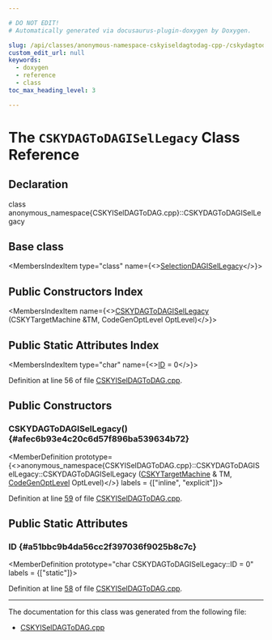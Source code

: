 ```yaml
---

# DO NOT EDIT!
# Automatically generated via docusaurus-plugin-doxygen by Doxygen.

slug: /api/classes/anonymous-namespace-cskyiseldagtodag-cpp-/cskydagtodagisellegacy
custom_edit_url: null
keywords:
  - doxygen
  - reference
  - class
toc_max_heading_level: 3

---
```





# The `CSKYDAGToDAGISelLegacy` Class Reference

<DoxygenPage pluginConfig={pluginConfig}>



## Declaration

<CodeBlock>class anonymous_namespace{CSKYISelDAGToDAG.cpp}::CSKYDAGToDAGISelLegacy</CodeBlock>

## Base class

<MembersIndex>

<MembersIndexItem
  type="class"
  name={<><a href="/docs/api/classes/llvm/selectiondagisellegacy">SelectionDAGISelLegacy</a></>}>
</MembersIndexItem>

</MembersIndex>

## Public Constructors Index

<MembersIndex>

<MembersIndexItem
  name={<><a href="#afec6b93e4c20c6d57f896ba539634b72">CSKYDAGToDAGISelLegacy</a> (CSKYTargetMachine &amp;TM, CodeGenOptLevel OptLevel)</>}>
</MembersIndexItem>

</MembersIndex>

## Public Static Attributes Index

<MembersIndex>

<MembersIndexItem
  type="char"
  name={<><a href="#a51bbc9b4da56cc2f397036f9025b8c7c">ID</a> = 0</>}>
</MembersIndexItem>

</MembersIndex>


Definition at line 56 of file <a href="/docs/api/files/lib/lib/target/lib/target/csky/cskyiseldagtodag-cpp">CSKYISelDAGToDAG.cpp</a>.

<SectionDefinition>

## Public Constructors

### CSKYDAGToDAGISelLegacy() {#afec6b93e4c20c6d57f896ba539634b72}

<MemberDefinition
  prototype={<>anonymous&#95;namespace&#123;CSKYISelDAGToDAG.cpp&#125;::CSKYDAGToDAGISelLegacy::CSKYDAGToDAGISelLegacy (<a href="/docs/api/classes/llvm/cskytargetmachine">CSKYTargetMachine</a> &amp; TM, <a href="/docs/api/namespaces/llvm/#a8ec1bf8d7b792ca9fac56f8514db18d2">CodeGenOptLevel</a> OptLevel)</>}
  labels = {["inline", "explicit"]}>

Definition at line <a href="/docs/api/files/lib/lib/target/lib/target/csky/cskyiseldagtodag-cpp/#l00059">59</a> of file <a href="/docs/api/files/lib/lib/target/lib/target/csky/cskyiseldagtodag-cpp">CSKYISelDAGToDAG.cpp</a>.
</MemberDefinition>

</SectionDefinition>

<SectionDefinition>

## Public Static Attributes

### ID {#a51bbc9b4da56cc2f397036f9025b8c7c}

<MemberDefinition
  prototype="char CSKYDAGToDAGISelLegacy::ID = 0"
  labels = {["static"]}>

Definition at line <a href="/docs/api/files/lib/lib/target/lib/target/csky/cskyiseldagtodag-cpp/#l00058">58</a> of file <a href="/docs/api/files/lib/lib/target/lib/target/csky/cskyiseldagtodag-cpp">CSKYISelDAGToDAG.cpp</a>.
</MemberDefinition>

</SectionDefinition>

<hr/>

The documentation for this class was generated from the following file:

<ul>
<li><a href="/docs/api/files/lib/lib/target/lib/target/csky/cskyiseldagtodag-cpp">CSKYISelDAGToDAG.cpp</a></li>
</ul>

</DoxygenPage>
